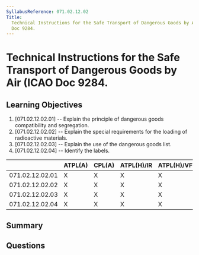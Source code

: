 ```yaml
---
SyllabusReference: 071.02.12.02
Title:
  Technical Instructions for the Safe Transport of Dangerous Goods by Air (ICAO
  Doc 9284.
---
```


# Technical Instructions for the Safe Transport of Dangerous Goods by Air (ICAO Doc 9284.

## Learning Objectives

1. [071.02.12.02.01] -- Explain the principle of dangerous goods compatibility
   and segregation.
2. [071.02.12.02.02] -- Explain the special requirements for the loading of
   radioactive materials.
3. [071.02.12.02.03] -- Explain the use of the dangerous goods list.
4. [071.02.12.02.04] -- Identify the labels.

|                 | ATPL(A) | CPL(A) | ATPL(H)/IR | ATPL(H)/VFR | CPL(H) | IR  | CBIR(A) |
| --------------- | ------- | ------ | ---------- | ----------- | ------ | --- | ------- |
| 071.02.12.02.01 | X       | X      | X          | X           | X      |     |         |
| 071.02.12.02.02 | X       | X      | X          | X           | X      |     |         |
| 071.02.12.02.03 | X       | X      | X          | X           | X      |     |         |
| 071.02.12.02.04 | X       | X      | X          | X           | X      |     |         |

## Summary

## Questions

